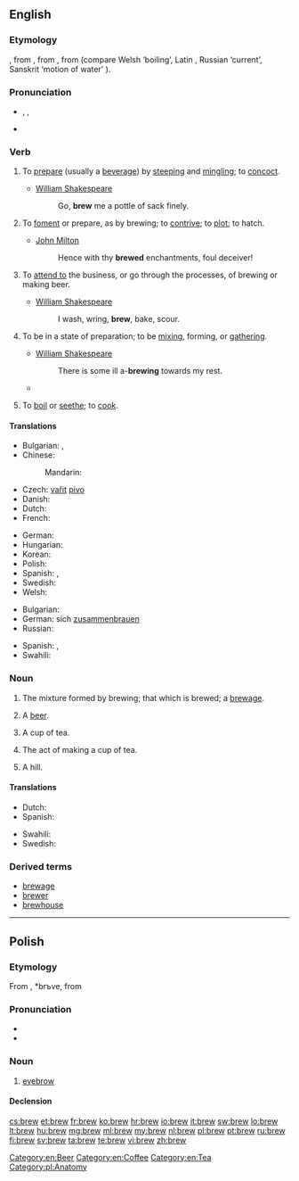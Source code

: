 ==English==

===Etymology===
{{etyl|enm}} {{term|brewen|lang=enm}}, from {{etyl|ang}} {{term|breowan|brēowan|lang=ang}}, from {{proto|Germanic|brewwanan|lang=en}}, from {{proto|Indo-European|bʰreuh₁-||bʰreh₁u-|lang=en}} (compare Welsh {{term|berw|lang=cy}} ‘boiling’, Latin {{term|fervere|fervēre|lang=la}}, Russian {{term||brujá}} ‘current’, Sanskrit {{term||bhurván}} ‘motion of water’ {{rfscript|Deva|lang=sa}}).

===Pronunciation===
* {{enPR|bro͞o}}, {{IPA|/bruː/}}, {{SAMPA|/bru:/}}
* {{rhymes|uː}}

===Verb===
{{en-verb}}

# {{transitive}} To [[prepare]] (usually a [[beverage]]) by [[steep]]ing and [[mingle|mingling]]; to [[concoct]].
#* [[w:William Shakespeare|William Shakespeare]]
#*: Go, '''brew''' me a pottle of sack finely.
# {{transitive}} To [[foment]] or prepare, as by brewing; to [[contrive]]; to [[plot]]; to hatch.
#* [[w:John Milton|John Milton]]
#*: Hence with thy '''brewed''' enchantments, foul deceiver!
# {{intransitive}} To [[attend to]] the business, or go through the processes, of brewing or making beer.
#* [[w:William Shakespeare|William Shakespeare]]
#*: I wash, wring, '''brew''', bake, scour.
# {{intransitive}} To be in a state of preparation; to be [[mix]]ing, forming, or [[gather]]ing.
#* [[w:William Shakespeare|William Shakespeare]]
#*: There is some ill a-'''brewing''' towards my rest.
#* {{quote-news
|year=2011
|date=January 11
|author=Jonathan Stevenson
|title=West Ham 2 - 1 Birmingham
|work=BBC
|url=http://news.bbc.co.uk/sport2/hi/football/league_cup/9354485.stm
|page=
|passage=Grant may have considered that only a performance of the very highest quality could keep him in a job - and the way his players started the game gave the 55-year-old shelter from the storm that was '''brewing'''.}}
# {{transitive|obsolete}} To [[boil]] or [[seethe]]; to [[cook]].

====Translations====
{{trans-top|to prepare liquor}}
* Bulgarian: {{t|bg|смесвам}}, {{t|bg|забърквам}}
* Chinese:
*: Mandarin: {{t|zh|酿造|tr=niángzào|sc=Hani}}
* Czech: [[vařit]] [[pivo]] {{qualifier|about beer}}
* Danish: {{t-|da|brygge}}
* Dutch: {{t+|nl|brouwen}}
* French: {{t+|fr|brasser}}
{{trans-mid}}
* German: {{t+|de|brauen}}
* Hungarian: {{t+|hu|főz}}
* Korean: {{t|ko|양조하다|tr=yangzohada|sc=Kore}}
* Polish: {{t|pl|warzyć}}
* Spanish: {{t-|es|fermentar}}, {{t|es|destilar}}
* Swedish: {{t+|sv|brygga}}
* Welsh: {{t|cy|bragu|xs=Welsh}}
{{trans-bottom}}

{{trans-top|to be in a state of preparation; to be mixing, forming, or gathering}}
* Bulgarian: {{t|bg|приготвям}}
* German: sich [[zusammenbrauen]]
* Russian: {{t|ru|заваривать|tr=zavárivatʹ|sc=Cyrl}}
{{trans-mid}}
* Spanish: {{t|es|hirviendo}}, {{t|es|fermentando}}
* Swahili: {{t+|sw|chebuka|xs=Swahili}}
{{trans-bottom}}

===Noun===
{{en-noun}}

# The mixture formed by brewing; that which is brewed; a [[brewage]].
# {{slang}} A [[beer]].
# {{British}} A cup of tea.
# {{British}} The act of making a cup of tea.
# {{British|informal}} A hill.

====Translations====
{{trans-top|something brewed}}
* Dutch: {{t+|nl|brouwsel|n}}
* Spanish: {{t|es|destilado|m}}
{{trans-mid}}
* Swahili: {{t+|sw|chebuka|xs=Swahili}}
* Swedish: {{t|sv|brygd|c}}
{{trans-bottom}}

===Derived terms===
* [[brewage]]
* [[brewer]]
* [[brewhouse]]

[[Category:en:Beer]]
[[Category:en:Coffee]]
[[Category:en:Tea]]

----

==Polish==

===Etymology===
From {{proto|Slavic|bry|lang=pl}}, *brъve, from {{proto|Indo-European|bhrū|lang=pl}}

===Pronunciation===
* {{IPA|[brɛf]|lang=pl}}
* {{audio|Pl-brew.ogg|audio}}

===Noun===
{{pl-noun|f}}

# [[eyebrow]]

====Declension====
{{pl-decl-noun
|brew|brwi
|brwi|brwi
|brwi|brwiom
|brew|brwi
|brwią|brwiami
|brwi|brwiach
|brwi|brwi
}}

[[Category:pl:Anatomy]]

[[cs:brew]]
[[et:brew]]
[[fr:brew]]
[[ko:brew]]
[[hr:brew]]
[[io:brew]]
[[it:brew]]
[[sw:brew]]
[[lo:brew]]
[[lt:brew]]
[[hu:brew]]
[[mg:brew]]
[[ml:brew]]
[[my:brew]]
[[nl:brew]]
[[pl:brew]]
[[pt:brew]]
[[ru:brew]]
[[fi:brew]]
[[sv:brew]]
[[ta:brew]]
[[te:brew]]
[[vi:brew]]
[[zh:brew]]